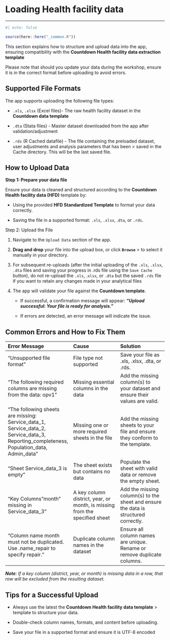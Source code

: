 # Loading Health facility data

------------------------------------------------------------------------

```r
#| echo: false

source(here::here("_common.R"))
```

This section explains how to structure and upload data into the app, ensuring compatibility with the **Countdown Health facility data extraction template**

Please note that should you update your data during the workshop, ensure it is in the correct format before uploading to avoid errors.

## **Supported File Formats**

The app supports uploading the following file types:

-   `.xls`, `.xlsx` (Excel files)- The raw health facility dataset in the **Countdown data template**

-   `.dta` (Stata files) - Master dataset downloaded from the app after validation/adjustment

-   `.rds` (R Cached datafile) - The file containing the preloaded dataset, user adjustments and analysis parameters that has been \> saved in the Cache directory. This will be the last saved file.

## **How to Upload Data**

**Step 1: Prepare your data file**

Ensure your data is cleaned and structured according to the **Countdown Health facility data (HFD)** template by:

-   Using the provided **HFD Standardized Template** to format your data correctly.

-   Saving the file in a supported format: `.xls`, `.xlsx`, .`dta`, or `.rds`.

Step 2: Upload the File

1.  Navigate to the `Upload Data` section of the app.

2.  **Drag and drop** your file into the upload box, or click **`Browse`** \> to select it manually in your directory.

3.  For subsequent re-uploads (after the initial uploading of the `.xls`, `.xlsx`, `.dta` files and saving your progress in .rds file using the `Save Cache` button), do not re-upload the `.xls`, .`xlsx`, or `.dta` but the saved `.rds` file if you want to retain any changes made in your analytical files

4.  The app will validate your file against the **Countdown template**.

    -   If successful, a confirmation message will appear: ***"Upload successful: Your file is ready for analysis."***

    -   If errors are detected, an error message will indicate the issue.

## **Common Errors and How to Fix Them**

| **Error Message** | **Cause** | **Solution** |
|:---|:---|:---|
| "Unsupported file format" | File type not supported | Save your file as .xls, .xlsx, .dta, or .rds. |
| "The following required columns are missing from the data: opv1" | Missing essential columns in the data | Add the missing column(s) to your dataset and ensure their values are valid. |
| "The following sheets are missing: Service_data_1, Service_data_2, Service_data_3, Reporting_completeness, Population_data, Admin_data" | Missing one or more required sheets in the file | Add the missing sheets to your file and ensure they conform to the template. |
| "Sheet Service_data_3 is empty" | The sheet exists but contains no data | Populate the sheet with valid data or remove the empty sheet. |
| "Key Columns "month" missing in Service_data_3" | A key column district, year, or month, is missing from the specified sheet | Add the missing column(s) to the sheet and ensure the data is structured correctly. |
| "Column name month must not be duplicated. Use .name_repair to specify repair." | Duplicate column names in the dataset | Ensure all column names are unique. Rename or remove duplicate columns. |

***Note**: If a key column (district, year, or month) is missing data in a row, that row will be excluded from the resulting dataset.*

## **Tips for a Successful Upload**

-   Always use the latest the **Countdown Health facility data template** \> template to structure your data.

-   Double-check column names, formats, and content before uploading.

-   Save your file in a supported format and ensure it is UTF-8 encoded
